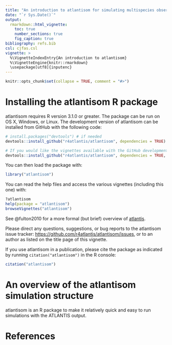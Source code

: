 ```yaml
---
title: "An introduction to atlantisom for simulating multispecies observations"
date: "`r Sys.Date()`"
output:
  rmarkdown::html_vignette:
    toc: true
    number_sections: true
    fig_caption: true
bibliography: refs.bib
csl: cjfas.csl
vignette: >
  %\VignetteIndexEntry{An introduction to atlantisom}
  %\VignetteEngine{knitr::rmarkdown}
  \usepackage[utf8]{inputenc}
---
```


```r
knitr::opts_chunk$set(collapse = TRUE, comment = "#>")
```

# Installing the atlantisom R package

atlantisom requires R version 3.1.0 or greater.
The package can be run on OS X, Windows, or Linux.
The development version of atlantisom can be installed from GitHub
with the following code:

```r
# install.packages("devtools") # if needed
devtools::install_github("r4atlantis/atlantisom", dependencies = TRUE)

# If you would like the vignettes available with the GitHub development version:
devtools::install_github("r4atlantis/atlantisom", dependencies = TRUE, build_vignettes = TRUE)
```

You can then load the package with:

```r
library("atlantisom")
```

You can read the help files and access the various vignettes (including this one) with:

```r
?atlantisom
help(package = "atlantisom")
browseVignettes("atlantisom")
```

See @fulton2010 for a more formal (but brief) overview of
[atlantis](http://atlantis.cmar.csiro.au/).

Please direct any questions, suggestions, or bug reports to the atlantisom
issue tracker: <https://github.com/r4atlantis/atlantisom/issues>, or to an
author as listed on the title page of this vignette.

If you use atlantisom in a publication, please cite the package as
indicated by running `citation("atlantisom")` in the R console:

```r
citation("atlantisom")
```

# An overview of the atlantisom simulation structure

atlantisom is an R package to make it relatively quick and easy
to run simulations with the ATLANTIS output.

# References
